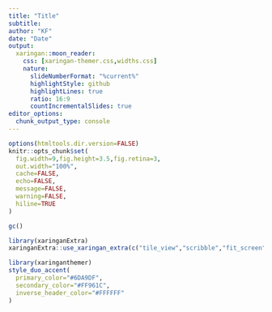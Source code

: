 ```yaml
---
title: "Title"
subtitle:
author: "KF"
date: "Date"
output:
  xaringan::moon_reader:
    css: [xaringan-themer.css,widths.css]
    nature:
      slideNumberFormat: "%current%"
      highlightStyle: github
      highlightLines: true
      ratio: 16:9
      countIncrementalSlides: true
editor_options: 
  chunk_output_type: console
---
```


```r
options(htmltools.dir.version=FALSE)
knitr::opts_chunk$set(
  fig.width=9,fig.height=3.5,fig.retina=3,
  out.width="100%",
  cache=FALSE,
  echo=FALSE,
  message=FALSE, 
  warning=FALSE,
  hiline=TRUE
)
```

```r
gc()

library(xaringanExtra)
xaringanExtra::use_xaringan_extra(c("tile_view","scribble","fit_screen","freezeframe"))

library(xaringanthemer)
style_duo_accent(
  primary_color="#6DA9DF",
  secondary_color="#FF961C",
  inverse_header_color="#FFFFFF"
)
```

## 



